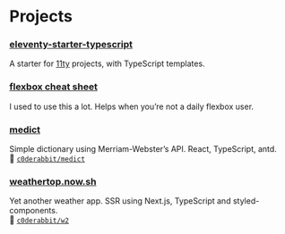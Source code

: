 
<Layout title="Projects">

# Projects

### [eleventy-starter-typescript](https://github.com/c0derabbit/eleventy-starter-typescript)
A starter for [11ty](https://11ty.dev) projects, with TypeScript templates.

### [flexbox cheat sheet](https://flex.eszter.space)
I used to use this a lot. Helps when you’re not a daily flexbox user.

### [medict](https://medict.netlify.app)
Simple dictionary using Merriam-Webster’s API. React, TypeScript, antd.  
🐙 [`c0derabbit/medict`](https://github.com/c0derabbit/medict)

### [weathertop.now.sh](https://weathertop.now.sh)
Yet another weather app. SSR using Next.js, TypeScript and styled-components.  
🐙 [`c0derabbit/w2`](https://github.com/c0derabbit/w2)

</Layout>
